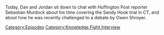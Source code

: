 {{DEFAULTSORT:
    #_EPISODE_0727:Chatting with Sebastian Murdock
}}{{Episode
    | title           = Chatting with Sebastian Murdock
    | caption         = Listen to this episode on [https://knowledgefight.libsyn.com/727-chatting-with-sebastian-murdock Libsyn] [https://open.spotify.com/episode/4w0n6HCZrIWzKM97GDebAG Spotify]
    | episodeNumber   = 727
    | length          = 01:06:58
    | airDate         = September 21, 2022
    | episodeType     = [[:Category:Knowledge Fight Interview|Knowledge Fight Interview]]
    | appearance      = [[Sebastian Murdoch]], [[Owen Shroyer]], [[Mark Bankston]], [[Dylann Roof]]
    | previousEpisode = [[726: September 15-16, 2022]]
    | nextEpisode     = [[728: Elizabeth Williamson Returns Once More]]
}}

{{Stub}}

Today, Dan and Jordan sit down to chat with Huffington Post reporter Sebastian Murdock about his time covering the Sandy Hook trial in CT, and about how he was recently challenged to a debate by Owen Shroyer.

[[Category:Episodes]]
[[Category:Knowledge Fight Interview]]
